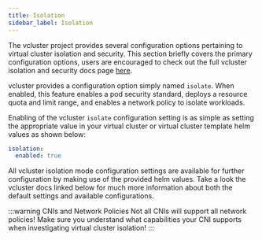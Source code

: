 ```yaml
---
title: Isolation
sidebar_label: Isolation
---
```


The vcluster project provides several configuration options pertaining to virtual cluster
isolation and security. This section briefly covers the primary configuration options, users are
encouraged to check out the full vcluster isolation and security docs page
[here](https://www.vcluster.com/docs/security/isolated-mode).

vcluster provides a configuration option simply named `isolate`. When enabled, this feature
enables a pod security standard, deploys a resource quota and limit range, and enables a network
policy to isolate workloads.

Enabling of the vcluster `isolate` configuration setting is as simple as setting the appropriate
value in your virtual cluster or virtual cluster template helm values as shown below:

```yaml
isolation:
  enabled: true
```

All vcluster isolation mode configuration settings are available for further configuration by
making use of the provided helm values. Take a look the vcluster docs linked below for much more
information about both the default settings and available configurations.

:::warning CNIs and Network Policies
Not all CNIs will support all network policies! Make sure you understand what capabilities your
CNI supports when investigating virtual cluster isolation!
:::
